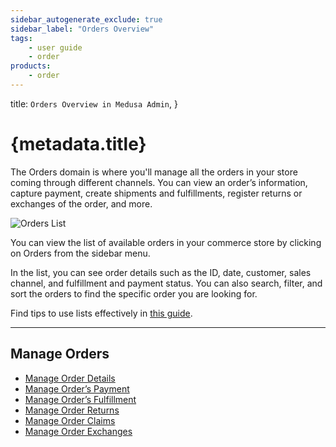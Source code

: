 ```yaml
---
sidebar_autogenerate_exclude: true
sidebar_label: "Orders Overview"
tags:
    - user guide
    - order
products:
    - order
---
```


  title: `Orders Overview in Medusa Admin`,
}

# {metadata.title}

The Orders domain is where you'll manage all the orders in your store coming through different channels. You can view an order’s information, capture payment, create shipments and fulfillments, register returns or exchanges of the order, and more.

![Orders List](https://res.cloudinary.com/dza7lstvk/image/upload/v1739542797/User%20Guide/Screenshot_2025-02-14_at_4.19.37_PM_czal8i.png)

You can view the list of available orders in your commerce store by clicking on Orders from the sidebar menu.

In the list, you can see order details such as the ID, date, customer, sales channel, and fulfillment and payment status. You can also search, filter, and sort the orders to find the specific order you are looking for.

<Note title="Tip">

Find tips to use lists effectively in [this guide](../tips/lists/page.mdx).

</Note>

---

## Manage Orders

- [Manage Order Details](./manage/page.mdx)
- [Manage Order’s Payment](./payments/page.mdx)
- [Manage Order’s Fulfillment](./fulfillments/page.mdx)
- [Manage Order Returns](./returns/page.mdx)
- [Manage Order Claims](./claims/page.mdx)
- [Manage Order Exchanges](./exchanges/page.mdx)
 
